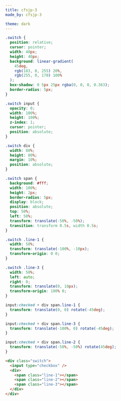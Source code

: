 ```yaml
---
title: cfsjp-3
made_by: cfsjp-3

theme: dark
---
```


```css
.switch {
  position: relative;
  cursor: pointer;
  width: 40px;
  height: 40px;
  background: linear-gradient(
    45deg,
    rgb(183, 0, 255) 20%,
    rgb(255, 0, 170) 100%
  );
  box-shadow: 0 5px 25px rgba(0, 0, 0, 0.363);
  border-radius: 5px;
}

.switch input {
  opacity: 0;
  width: 100%;
  height: 100%;
  z-index: 1;
  cursor: pointer;
  position: absolute;
}

.switch div {
  width: 80%;
  height: 80%;
  margin: 10%;
  position: absolute;
}

.switch span {
  background: #fff;
  width: 100%;
  height: 2px;
  border-radius: 5px;
  display: block;
  position: absolute;
  top: 50%;
  left: 50%;
  transform: translate(-50%, -50%);
  transition: transform 0.5s, width 0.5s;
}

.switch .line-1 {
  width: 50%;
  transform: translate(-100%, -10px);
  transform-origin: 0 0;
}

.switch .line-3 {
  width: 50%;
  left: auto;
  right: 0;
  transform: translate(0, 10px);
  transform-origin: 100% 0;
}

input:checked + div span.line-1 {
  transform: translate(0, 0) rotate(-45deg);
}

input:checked + div span.line-3 {
  transform: translate(-100%, 0) rotate(-45deg);
}

input:checked + div span.line-2 {
  transform: translate(-50%, -50%) rotate(45deg);
}
```

```html
<div class="switch">
  <input type="checkbox" />
  <div>
    <span class="line-1"></span>
    <span class="line-2"></span>
    <span class="line-3"></span>
  </div>
</div>
```
